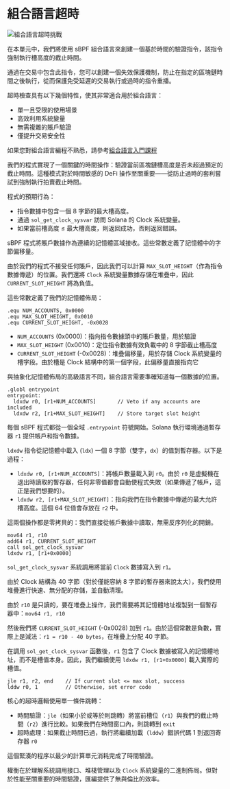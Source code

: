 
# 組合語言超時

![組合語言超時挑戰](/graphics/challenge-banners/assembly-timeout.png)

在本單元中，我們將使用 sBPF 組合語言來創建一個基於時間的驗證指令，該指令強制執行槽高度的截止時間。

通過在交易中包含此指令，您可以創建一個失效保護機制，防止在指定的區塊鏈時間之後執行，從而保護免受延遲的交易執行或過時的指令重播。

超時檢查具有以下幾個特性，使其非常適合用於組合語言：
- 單一且受限的使用場景
- 高效利用系統變量
- 無需複雜的賬戶驗證
- 僅提升交易安全性

如果您對組合語言編程不熟悉，請參考[組合語言入門課程](/zh-HK/courses/introduction-to-assembly)

<ArticleSection name="程式設計" id="program-design" level="h2" />

我們的程式實現了一個關鍵的時間操作：驗證當前區塊鏈槽高度是否未超過預定的截止時間。這種模式對於時間敏感的 DeFi 操作至關重要——從防止過時的套利嘗試到強制執行拍賣截止時間。

程式的預期行為：
- 指令數據中包含一個 8 字節的最大槽高度。
- 通過 `sol_get_clock_sysvar` 訪問 Solana 的 Clock 系統變量。
- 如果當前槽高度 ≤ 最大槽高度，則返回成功，否則返回錯誤。

<ArticleSection name="記憶體偏移" id="memory-offsets" level="h2" />

sBPF 程式將賬戶數據作為連續的記憶體區域接收。這些常數定義了記憶體中的字節偏移量。

由於我們的程式不接受任何賬戶，因此我們可以計算 `MAX_SLOT_HEIGHT`（作為指令數據傳遞）的位置。我們還將 `Clock` 系統變量數據存儲在堆疊中，因此 `CURRENT_SLOT_HEIGHT` 將為負值。

這些常數定義了我們的記憶體佈局：

```sbpf
.equ NUM_ACCOUNTS, 0x0000
.equ MAX_SLOT_HEIGHT, 0x0010
.equ CURRENT_SLOT_HEIGHT, -0x0028
```

- `NUM_ACCOUNTS` (0x0000)：指向指令數據頭中的賬戶數量，用於驗證
- `MAX_SLOT_HEIGHT` (0x0010)：定位指令數據有效負載中的 8 字節截止槽高度
- `CURRENT_SLOT_HEIGHT` (-0x0028)：堆疊偏移量，用於存儲 Clock 系統變量的槽字段。由於槽是 Clock 結構中的第一個字段，此偏移量直接指向它

與抽象化記憶體佈局的高級語言不同，組合語言需要準確知道每一個數據的位置。

<ArticleSection name="入口點與初始驗證" id="entrypoint-and-validations" level="h2" />

```sbpf
.globl entrypoint
entrypoint:
  ldxdw r0, [r1+NUM_ACCOUNTS]       // Veto if any accounts are included
  ldxdw r2, [r1+MAX_SLOT_HEIGHT]    // Store target slot height
```

每個 sBPF 程式都從一個全域 `.entrypoint` 符號開始。Solana 執行環境通過暫存器 `r1` 提供帳戶和指令數據。

`ldxdw` 指令從記憶體中載入 (`ldx`) 一個 8 字節（雙字，`dx`）的值到暫存器。以下是過程：
- `ldxdw r0, [r1+NUM_ACCOUNTS]`：將帳戶數量載入到 `r0`。由於 `r0` 是虛擬機在退出時讀取的暫存器，任何非零值都會自動使程式失敗（如果傳遞了帳戶，這正是我們想要的）。
- `ldxdw r2, [r1+MAX_SLOT_HEIGHT]`：指向我們在指令數據中傳遞的最大允許槽高度。這個 64 位值會存放在 `r2` 中。

這兩個操作都是零拷貝的：我們直接從帳戶數據中讀取，無需反序列化的開銷。

<ArticleSection name="時鐘系統變數" id="the-clock-sysvar" level="h2" />

```sbpf
mov64 r1, r10
add64 r1, CURRENT_SLOT_HEIGHT
call sol_get_clock_sysvar
ldxdw r1, [r1+0x0000]
```

`sol_get_clock_sysvar` 系統調用將當前 `Clock` 數據寫入到 `r1`。

由於 Clock 結構為 40 字節（對於僅能容納 8 字節的暫存器來說太大），我們使用堆疊進行快速、無分配的存儲，並自動清理。

由於 `r10` 是只讀的，要在堆疊上操作，我們需要將其記憶體地址複製到一個暫存器中：`mov64 r1, r10`

然後我們將 `CURRENT_SLOT_HEIGHT` (-0x0028) 加到 `r1`。由於這個常數是負數，實際上是減法：`r1 = r10 - 40 bytes`，在堆疊上分配 40 字節。

在調用 `sol_get_clock_sysvar` 函數後，`r1` 包含了 Clock 數據被寫入的記憶體地址，而不是槽值本身。因此，我們繼續使用 `ldxdw r1, [r1+0x0000]` 載入實際的槽值。

<ArticleSection name="時間比較邏輯" id="temporal-comparison-logic" level="h2" />

```sbpf
jle r1, r2, end    // If current slot <= max slot, success
lddw r0, 1         // Otherwise, set error code
```

核心的超時邏輯使用單一條件跳轉：
- 時間驗證：`jle`（如果小於或等於則跳轉）將當前槽位（`r1`）與我們的截止時間（`r2`）進行比較。如果我們在時間窗口內，則跳轉到 `exit`
- 超時處理：如果截止時間已過，執行將繼續加載（`lddw`）錯誤代碼 1 到返回寄存器 `r0`

<ArticleSection name="結論" id="conclusion" level="h2" />

這個緊湊的程序以最少的計算單元消耗完成了時間驗證。

權衡在於理解系統調用接口、堆棧管理以及 `Clock` 系統變量的二進制佈局。但對於性能至關重要的時間驗證，匯編提供了無與倫比的效率。